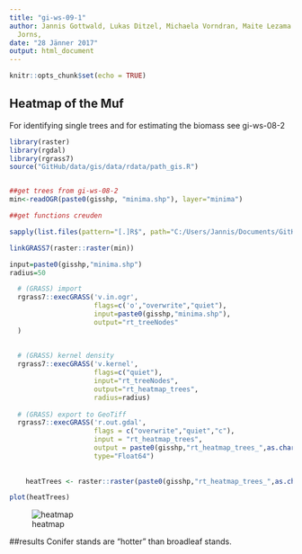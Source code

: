 ---
title: "gi-ws-09-1"
author: Jannis Gottwald, Lukas Ditzel, Michaela Vorndran, Maite Lezama Valdez, Alexander
  Jorns,
date: "28 Jänner 2017"
output: html_document
---

```{r setup, include=FALSE}
knitr::opts_chunk$set(echo = TRUE)
```

## Heatmap of the Muf

For identifying single trees and for estimating the biomass see gi-ws-08-2

```{r eval=FALSE}
library(raster)
library(rgdal)
library(rgrass7)
source("GitHub/data/gis/data/rdata/path_gis.R")


##get trees from gi-ws-08-2
min<-readOGR(paste0(gisshp, "minima.shp"), layer="minima")

##get functions creuden

sapply(list.files(pattern="[.]R$", path="C:/Users/Jannis/Documents/GitHub/data/gis/code/msc-phygeo-class-of-2016-creuden-master/msc-phygeo-class-of-2016-creuden-master/fun/", full.names=TRUE), source)

linkGRASS7(raster::raster(min))

input=paste0(gisshp,"minima.shp")
radius=50

  # (GRASS) import
  rgrass7::execGRASS('v.in.ogr',  
                     flags=c('o',"overwrite","quiet"),
                     input=paste0(gisshp,"minima.shp"),
                     output="rt_treeNodes"
  )
  
  
  # (GRASS) kernel density
  rgrass7::execGRASS('v.kernel',  
                     flags=c("quiet"),
                     input="rt_treeNodes",
                     output="rt_heatmap_trees",
                     radius=radius)
  
  # (GRASS) export to GeoTiff
  rgrass7::execGRASS('r.out.gdal',  
                     flags = c("overwrite","quiet","c"),
                     input = "rt_heatmap_trees",
                     output = paste0(gisshp,"rt_heatmap_trees_",as.character(radius),".tif"),
                     type="Float64")
  
 
    heatTrees <- raster::raster(paste0(gisshp,"rt_heatmap_trees_",as.character(radius),".tif"))

plot(heatTrees)


```

![heatmap](heat.JPG)

##results
Conifer stands are "hotter" than broadleaf stands. 